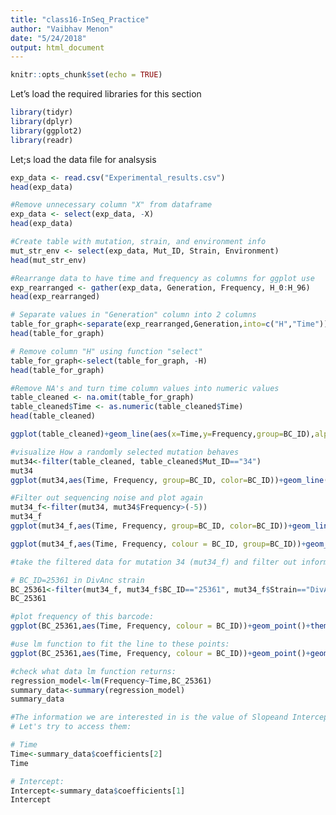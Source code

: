 ```yaml
---
title: "class16-InSeq_Practice"
author: "Vaibhav Menon"
date: "5/24/2018"
output: html_document
---
```


```r
knitr::opts_chunk$set(echo = TRUE)
```
Let's load the required libraries for this section
```r
library(tidyr)
library(dplyr)
library(ggplot2)
library(readr)
```

Let;s load the data file for analsysis
```r
exp_data <- read.csv("Experimental_results.csv")
head(exp_data)
```
```r
#Remove unnecessary column "X" from dataframe
exp_data <- select(exp_data, -X)
head(exp_data)
```

```r
#Create table with mutation, strain, and environment info
mut_str_env <- select(exp_data, Mut_ID, Strain, Environment)
head(mut_str_env)
```
```r
#Rearrange data to have time and frequency as columns for ggplot use
exp_rearranged <- gather(exp_data, Generation, Frequency, H_0:H_96)
head(exp_rearranged)
```
```r
# Separate values in "Generation" column into 2 columns
table_for_graph<-separate(exp_rearranged,Generation,into=c("H","Time"))
head(table_for_graph)
```

```r
# Remove column "H" using function "select"
table_for_graph<-select(table_for_graph, -H)
head(table_for_graph)
```

```r
#Remove NA's and turn time column values into numeric values 
table_cleaned <- na.omit(table_for_graph)
table_cleaned$Time <- as.numeric(table_cleaned$Time)
head(table_cleaned)
```
```r
ggplot(table_cleaned)+geom_line(aes(x=Time,y=Frequency,group=BC_ID),alpha=.05,colour="#000189")+facet_grid(.~Strain)+ggtitle("Barcode trajectories")+theme(plot.title = element_text(hjust = 0.5))+xlab("Time, hours") + ylab("Log10(Barcode frequency)")
```

```r
#visualize How a randomly selected mutation behaves
mut34<-filter(table_cleaned, table_cleaned$Mut_ID=="34")
mut34
ggplot(mut34,aes(Time, Frequency, group=BC_ID, color=BC_ID))+geom_line()+theme(legend.position="none")+facet_grid(.~Strain)+ggtitle("Mutation_34")+xlab("Time, hours") + ylab("Log10(Barcode frequency)")+theme(plot.title = element_text(hjust = 0.5))
```

```r
#Filter out sequencing noise and plot again
mut34_f<-filter(mut34, mut34$Frequency>(-5))
mut34_f
ggplot(mut34_f,aes(Time, Frequency, group=BC_ID, color=BC_ID))+geom_line()+theme(legend.position="none")+facet_grid(.~Strain)+ggtitle("Mutation_34")+xlab("Time, hours") + ylab("Log10(Barcode frequency)")+theme(plot.title = element_text(hjust = 0.5))
```
```r
ggplot(mut34_f,aes(Time, Frequency, colour = BC_ID, group=BC_ID))+geom_point()+geom_smooth(se = FALSE, method = "lm")+facet_grid(.~Strain)+theme(legend.position="none")+ggtitle(paste("Mutation",34, sep="_"))+xlab("Time, hours")+ ylab("Log10(Barcode frequency)")
```
```r
#take the filtered data for mutation 34 (mut34_f) and filter out information about one barcode you like

# BC_ID=25361 in DivAnc strain
BC_25361<-filter(mut34_f, mut34_f$BC_ID=="25361", mut34_f$Strain=="DivAnc")
BC_25361
```

```r
#plot frequency of this barcode:
ggplot(BC_25361,aes(Time, Frequency, colour = BC_ID))+geom_point()+theme(legend.position="none")+ggtitle("BC_25361")+xlab("Time, hours") + ylab("Log10(Frequency)")
```

```r
#use lm function to fit the line to these points:
ggplot(BC_25361,aes(Time, Frequency, colour = BC_ID))+geom_point()+geom_smooth(se = FALSE, method = "lm")+theme(legend.position="none")+ggtitle("BC_25361")+xlab("Time, hours") + ylab("Log10(Frequency)")
```

```r
#check what data lm function returns:
regression_model<-lm(Frequency~Time,BC_25361)
summary_data<-summary(regression_model)
summary_data
```
```r
#The information we are interested in is the value of Slopeand Intercept of this line:
# Let's try to access them:

# Time
Time<-summary_data$coefficients[2]
Time

# Intercept:
Intercept<-summary_data$coefficients[1]
Intercept
```

